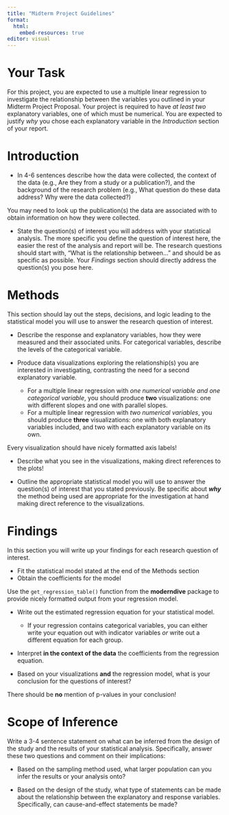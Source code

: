 ```yaml
---
title: "Midterm Project Guidelines"
format: 
  html:
    embed-resources: true
editor: visual
---
```


# Your Task

For this project, you are expected to use a multiple linear regression to investigate the relationship between the variables you outlined in your Midterm Project Proposal. Your project is required to have *at least two* explanatory variables, one of which must be numerical. You are expected to justify *why* you chose each explanatory variable in the *Introduction* section of your report.

# Introduction

-   In 4-6 sentences describe how the data were collected, the context of the data (e.g., Are they from a study or a publication?), and the background of the research problem (e.g., What question do these data address? Why were the data collected?)

::: callout-tip
You may need to look up the publication(s) the data are associated with to obtain information on how they were collected.
:::

-   State the question(s) of interest you will address with your statistical analysis. The more specific you define the question of interest here, the easier the rest of the analysis and report will be. The research questions should start with, "What is the relationship between..." and should be as specific as possible. Your *Findings* section should directly address the question(s) you pose here.

# Methods

This section should lay out the steps, decisions, and logic leading to the statistical model you will use to answer the research question of interest.

-   Describe the response and explanatory variables, how they were measured and their associated units. For categorical variables, describe the levels of the categorical variable.

-   Produce data visualizations exploring the relationship(s) you are interested in investigating, contrasting the need for a second explanatory variable.

    -   For a multiple linear regression with *one numerical variable and one categorical variable*, you should produce **two** visualizations: one with different slopes and one with parallel slopes.
    -   For a multiple linear regression with *two numerical variables*, you should produce **three** visualizations: one with both explanatory variables included, and two with each explanatory variable on its own.

::: callout-caution
Every visualization should have nicely formatted axis labels!
:::

-   Describe what you see in the visualizations, making direct references to the plots!

-   Outline the appropriate statistical model you will use to answer the question(s) of interest that you stated previously. Be specific about ***why*** the method being used are appropriate for the investigation at hand making direct reference to the visualizations.

<!-- ::: callout-tip -->

<!-- The statistical model you fit in the next section depends on what you see in your visualization. [Click here](midterm-project-help/model-selection.qmd) for a flowchart of how you should select the statistical model that is best for your situation. -->

<!-- ::: -->

# Findings

In this section you will write up your findings for each research question of interest.

-   Fit the statistical model stated at the end of the Methods section
-   Obtain the coefficients for the model

::: callout-tip
Use the `get_regression_table()` function from the **moderndive** package to provide nicely formatted output from your regression model.
:::

-   Write out the estimated regression equation for your statistical model.

    -   If your regression contains categorical variables, you can either write your equation out with indicator variables *or* write out a different equation for each group.

-   Interpret **in the context of the data** the coefficients from the regression equation.

-   Based on your visualizations **and** the regression model, what is your conclusion for the questions of interest?

::: callout-caution
There should be **no** mention of p-values in your conclusion!
:::

# Scope of Inference

Write a 3-4 sentence statement on what can be inferred from the design of the study and the results of your statistical analysis. Specifically, answer these two questions and comment on their implications:

-   Based on the sampling method used, what larger population can you infer the results or your analysis onto?

-   Based on the design of the study, what type of statements can be made about the relationship between the explanatory and response variables. Specifically, can cause-and-effect statements be made?
